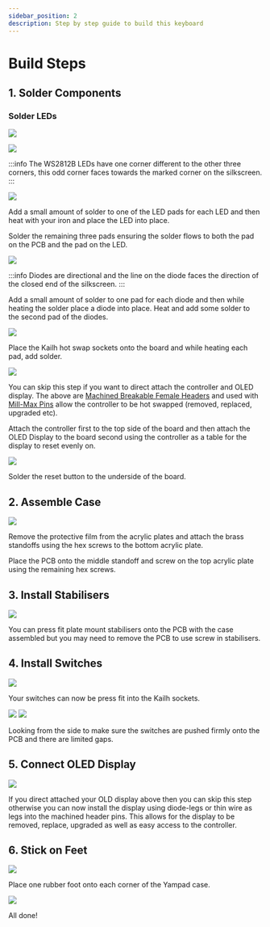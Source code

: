 ```yaml
---
sidebar_position: 2
description: Step by step guide to build this keyboard
---
```


# Build Steps

## 1. Solder Components

### Solder LEDs

![](./ws2812b.jpg?height=700px)

![](./silk.jpg?height=700px)

:::info
The WS2812B LEDs have one corner different to the other three corners, this odd corner faces towards the marked corner on the silkscreen.
:::

![](./leds.jpg?height=700px)

Add a small amount of solder to one of the LED pads for each LED and then heat with your iron and place the LED into place.

Solder the remaining three pads ensuring the solder flows to both the pad on the PCB and the pad on the LED.

![](./diodes.jpg?height=700px)

:::info
Diodes are directional and the line on the diode faces the direction of the closed end of the silkscreen.
:::

Add a small amount of solder to one pad for each diode and then while heating the solder place a diode into place. Heat and add some solder to the second pad of the diodes.

![](./hotswap-sockets.jpg?height=700px)

Place the Kailh hot swap sockets onto the board and while heating each pad, add solder.

![](./headers.jpg?height=700px)

You can skip this step if you want to direct attach the controller and OLED display. The above are [Machined Breakable Female Headers](https://keebd.com/products/40-pin-machined-ic-breakable-female-header-strip) and used with [Mill-Max Pins](https://keebd.com/products/mill-max-low-profile-controller-pins-pack-of-25) allow the controller to be hot swapped (removed, replaced, upgraded etc).

Attach the controller first to the top side of the board and then attach the OLED Display to the board second using the controller as a table for the display to reset evenly on.

![](./button.jpg?height=700px)

Solder the reset button to the underside of the board.

## 2. Assemble Case

![](./case.jpg?height=700px)

Remove the protective film from the acrylic plates and attach the brass standoffs using the hex screws to the bottom acrylic plate.

Place the PCB onto the middle standoff and screw on the top acrylic plate using the remaining hex screws.

## 3. Install Stabilisers

![](./stabilisers.jpg?height=700px)

You can press fit plate mount stabilisers onto the PCB with the case assembled but you may need to remove the PCB to use screw in stabilisers.

## 4. Install Switches

![](./switches.jpg?height=700px)

Your switches can now be press fit into the Kailh sockets.

![](./side-1.jpg?height=700px)
![](./side-2.jpg?height=700px)

Looking from the side to make sure the switches are pushed firmly onto the PCB and there are limited gaps.

## 5. Connect OLED Display

![](./oled.jpg?height=700px)

If you direct attached your OLD display above then you can skip this step otherwise you can now install the display using diode-legs or thin wire as legs into the machined header pins. This allows for the display to be removed, replace, upgraded as well as easy access to the controller.

## 6. Stick on Feet

![](./feet.jpg?height=700px)

Place one rubber foot onto each corner of the Yampad case.

![](./complete.jpg?height=700px)

All done!

